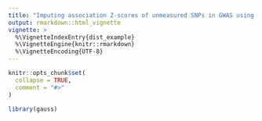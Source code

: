 ```yaml
---
title: "Imputing association Z-scores of unmeasured SNPs in GWAS using DIST"
output: rmarkdown::html_vignette
vignette: >
  %\VignetteIndexEntry{dist_example}
  %\VignetteEngine{knitr::rmarkdown}
  %\VignetteEncoding{UTF-8}
---
```


```r
knitr::opts_chunk$set(
  collapse = TRUE,
  comment = "#>"
)
```

```r
library(gauss)
```
